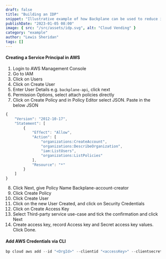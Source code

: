 ```yaml
---
draft: false
title: "Building an IDP"
snippet: "Illustrative example of how Backplane can be used to reduce integration time with IDP development."
publishDate: "2023-01-05 08:00"
image: { src: "/src/assets/idp.svg", alt: "Cloud Vending" }
category: "example"
author: "Lewis Sheridan"
tags: []
---
```



#### Creating a Service Principal in AWS

1. Login to AWS Management Console
2. Go to IAM
3. Click on Users
4. Click on Create User
5. Enter User Details e.g. `backplane-api`, click next
6. Permission Options, select attach policies directly
7. Click on Create Policy and in Policy Editor select JSON. Paste in the below JSON

```js
{
    "Version": "2012-10-17",
    "Statement": [
        {
            "Effect": "Allow",
            "Action": [
                "organizations:CreateAccount",
                "organizations:DescribeOrganization",
                "iam:ListUsers",
                "organizations:ListPolicies"
            ],
            "Resource": "*"
        }
    ]
}
```

8. Click Next, give Policy Name Backplane-account-creator
9. Click Create Policy
10. Click Create User
11. Click on the new User Created, and click on Security Credentials
12. Click on Create Access Key
13. Select Third-party service use-case and tick the confirmation and click Next
14. Create access key, record Access key and Secret access key values. Click Done.

#### Add AWS Credentials via CLI

```js
bp cloud aws add --id "<OrgId>" --clientid "<accessKey>" --clientsecret "<accessKeySecret>"
```

